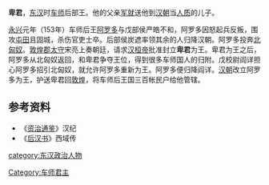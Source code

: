 '''卑君'''，[[东汉|东汉]]时[[车师|车师]]后部王。他的父亲[[军就|军就]]送他到[[汉朝|汉朝]]当[[人质|人质]]的儿子。

[[永兴|永兴]]元年（153年）车师后王[[阿罗多|阿罗多]]与戊部侯严皓不和，阿罗多因怒起兵反叛，围攻[[屯田|屯田]]且固城，杀伤官吏士卒。后部侯炭遮率领其余的人归降汉朝。阿罗多投奔[[北匈奴|北匈奴]]。[[敦煌郡|敦煌郡]][[太守|太守]]宋亮上奏朝廷，请求[[汉桓帝|汉桓帝]]批准封立'''卑君'''为王。卑君为王之后，阿罗多从北匈奴返回，和卑君争夺王位，得到很多车师国人的归附。戊校尉阎详担心阿罗多招引北匈奴，就允许阿罗多重新为王。阿罗多便归降阎详。[[汉朝|汉朝]]改立阿罗多为王，护送卑君回[[敦煌|敦煌]]，将车师后王国三百帐民户给他管辖。

==参考资料==
*《[[资治通鉴|资治通鉴]]》汉纪
*《[[后汉书|后汉书]]》西域传
[[Category:车师君主|Category:车师君主]]
[[category:东汉政治人物|category:东汉政治人物]]